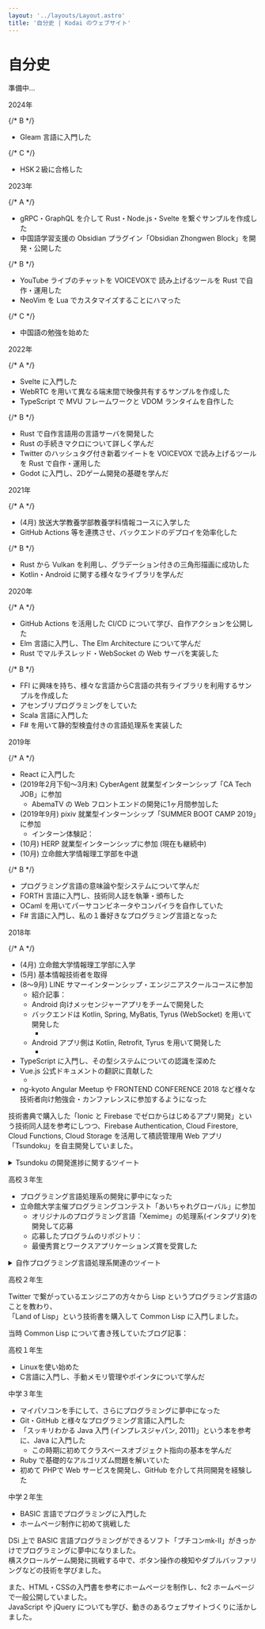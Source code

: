```yaml
---
layout: '../layouts/Layout.astro'
title: '自分史 | Kodai のウェブサイト'
---
```



# 自分史

準備中…

<Heading id="2024">2024年</Heading>

{/* B */}

-   Gleam 言語に入門した

{/* C */}

-   HSK２級に合格した

<Heading id="2023">2023年</Heading>

{/* A */}

-   gRPC・GraphQL を介して Rust・Node.js・Svelte を繋ぐサンプルを作成した
-   中国語学習支援の Obsidian プラグイン「Obsidian Zhongwen Block」を開発・公開した

{/* B */}

-   YouTube ライブのチャットを VOICEVOXで 読み上げるツールを Rust で自作・運用した
-   NeoVim を Lua でカスタマイズすることにハマった

{/* C */}

-   中国語の勉強を始めた

<Heading id="2022">2022年</Heading>

{/* A */}

-   Svelte に入門した
-   WebRTC を用いて異なる端末間で映像共有するサンプルを作成した
-   TypeScript で MVU フレームワークと VDOM ランタイムを自作した

{/* B */}

-   Rust で自作言語用の言語サーバを開発した
-   Rust の手続きマクロについて詳しく学んだ
-   Twitter のハッシュタグ付き新着ツイートを VOICEVOX で読み上げるツールを Rust で自作・運用した
-   Godot に入門し、2Dゲーム開発の基礎を学んだ

<Heading id="2021">2021年</Heading>

{/* A */}

-   (4月) 放送大学教養学部教養学科情報コースに入学した
-   GitHub Actions 等を連携させ、バックエンドのデプロイを効率化した

{/* B */}

-   Rust から Vulkan を利用し、グラデーション付きの三角形描画に成功した
-   Kotlin・Android に関する様々なライブラリを学んだ

<Heading id="2020">2020年</Heading>

{/* A */}

-   GitHub Actions を活用した CI/CD について学び、自作アクションを公開した
-   Elm 言語に入門し、The Elm Architecture について学んだ
-   Rust でマルチスレッド・WebSocket の Web サーバを実装した

{/* B */}

-   FFI に興味を持ち、様々な言語からC言語の共有ライブラリを利用するサンプルを作成した
-   アセンブリプログラミングをしていた
-   Scala 言語に入門した
-   F# を用いて静的型検査付きの言語処理系を実装した

<Heading id="2019">2019年</Heading>

{/* A */}

-   React に入門した
-   (2019年2月下旬〜3月末) CyberAgent 就業型インターンシップ「CA Tech JOB」に参加
    -   AbemaTV の Web フロントエンドの開発に1ヶ月間参加した
-   (2019年9月) pixiv 就業型インターンシップ「SUMMER BOOT CAMP 2019」に参加
    -   インターン体験記：<ExternalLink url="https://0918nobita.hateblo.jp/entry/2019/10/02/163408" label="ピクシブの就業インターンに参加しました - 名残" />
-   (10月) HERP 就業型インターンシップに参加 (現在も継続中)
-   (10月) 立命館大学情報理工学部を中退

{/* B */}

-   プログラミング言語の意味論や型システムについて学んだ
-   FORTH 言語に入門し、技術同人誌を執筆・頒布した
-   OCaml を用いてパーサコンビネータやコンパイラを自作していた
-   F# 言語に入門し、私の１番好きなプログラミング言語となった

<Heading id="2018">2018年</Heading>

{/* A */}

-   (4月) 立命館大学情報理工学部に入学
-   (5月) 基本情報技術者を取得
-   (8〜9月) LINE サマーインターンシップ・エンジニアスクールコースに参加
    -   紹介記事：<ExternalLink url="https://line-hr.jp/archives/52596047.html" label="サマーインターンシップ2018、各コースの様子をご紹介します : LINE HR BLOG" />
    -   Android 向けメッセンジャーアプリをチームで開発した
    -   バックエンドは Kotlin, Spring, MyBatis, Tyrus (WebSocket) を用いて開発した
        -   <ExternalLink
                url="https://github.com/line-school2018summer/kyotob_api"
                label="line-school2018summer/kyotob_api"
            />
    -   Android アプリ側は Kotlin, Retrofit, Tyrus を用いて開発した
        -   <ExternalLink
                url="https://github.com/line-school2018summer/kyotob_android"
                label="line-school2018summer/kyotob_android"
            />
-   TypeScript に入門し、その型システムについての認識を深めた
-   Vue.js 公式ドキュメントの翻訳に貢献した
    -   <ExternalLink
            url="https://github.com/vuejs/jp.vuejs.org/pull/981"
            label="vuejs/jp.vuejs.org #981"
        />
-   ng-kyoto Angular Meetup や FRONTEND CONFERENCE 2018 など様々な技術者向け勉強会・カンファレンスに参加するようになった

技術書典で購入した「Ionic と Firebase でゼロからはじめるアプリ開発」という技術同人誌を参考にしつつ、Firebase Authentication, Cloud Firestore, Cloud Functions, Cloud Storage を活用して積読管理用 Web アプリ「Tsundoku」を自主開発していました。

<ExternalLink
    url="https://github.com/0918nobita/Tsundoku"
    label="Tsundoku の GitHub リポジトリ"
/>

<details>
    <summary>Tsundoku の開発進捗に関するツイート</summary>
    <blockquote class="twitter-tweet">
        <p lang="ja" dir="ltr">
            動いたーー！！
            <br />
            やっと本のサムネイルを出力できた…{' '}
            <a href="https://t.co/SW1fANwkr2">pic.twitter.com/SW1fANwkr2</a>
        </p>
        &mdash; kodai (@0918nobita) <a href="https://twitter.com/0918nobita/status/1024276966252277760?ref_src=twsrc%5Etfw">July 31, 2018</a>
    </blockquote>
    <blockquote class="twitter-tweet">
        <p lang="ja" dir="ltr">
            進捗
            <br />
            ・IndexedDBを用いて、本の情報をキャッシュできるようになった
            <br />
            ・本の情報を取得するときに、すでにキャッシュされているならそれを使うようにした
            <br />
            (この動画では、x86エミュ自作本のみを事前に手動でIndexedDBに登録しておき、本を検索したときの挙動の違いを調べています)
            <a href="https://twitter.com/hashtag/TsundokuApp?src=hash&amp;ref_src=twsrc%5Etfw">
                #TsundokuApp
            </a>
            <a href="https://t.co/lGTSRae4kX">pic.twitter.com/lGTSRae4kX</a>
        </p>
        &mdash; kodai (@0918nobita) <a href="https://twitter.com/0918nobita/status/1039322704296337410?ref_src=twsrc%5Etfw">September 11, 2018</a>
    </blockquote>
</details>

<Heading id="高校３年生">高校３年生</Heading>

-   プログラミング言語処理系の開発に夢中になった
-   立命館大学主催プログラミングコンテスト「あいちゃれグローバル」に参加
    -   オリジナルのプログラミング言語「Xemime」の処理系(インタプリタ)を開発して応募
    -   応募したプログラムのリポジトリ：<ExternalLink url="https://github.com/xemime-lang/xemime" label="xemime-lang/xemime" />
    -   最優秀賞とワークスアプリケーションズ賞を受賞した

<details>
    <summary>自作プログラミング言語処理系関連のツイート</summary>
    <blockquote class="twitter-tweet">
        <p lang="ja" dir="ltr">
            Xemimeのif-else式{' '}
            <a href="https://t.co/YK9ZArm1Tw">pic.twitter.com/YK9ZArm1Tw</a>
        </p>
        &mdash; kodai (@0918nobita) <a href="https://twitter.com/0918nobita/status/910868736025833473?ref_src=twsrc%5Etfw">September 21, 2017</a>
    </blockquote>
    <blockquote class="twitter-tweet">
        <p lang="ja" dir="ltr">
            Xemimeのアロー関数{' '}
            <a href="https://t.co/vXrFnQVEJc">pic.twitter.com/vXrFnQVEJc</a>
        </p>
        &mdash; kodai (@0918nobita) <a href="https://twitter.com/0918nobita/status/910870986513252352?ref_src=twsrc%5Etfw">September 21, 2017</a>
    </blockquote>
    <blockquote class="twitter-tweet">
        <p lang="ja" dir="ltr">
            【進捗報告】Xemimeにwhile文を実装した{' '}
            <a href="https://t.co/AF8SJfhSd4">pic.twitter.com/AF8SJfhSd4</a>
        </p>
        &mdash; kodai (@0918nobita) <a href="https://twitter.com/0918nobita/status/912808387263344640?ref_src=twsrc%5Etfw">September 26, 2017</a>
    </blockquote>
</details>

<Heading id="高校２年生">高校２年生</Heading>

Twitter で繋がっているエンジニアの方々から Lisp というプログラミング言語のことを教わり、  
「Land of Lisp」という技術書を購入して Common Lisp に入門しました。

当時 Common Lisp について書き残していたブログ記事：<ExternalLink url="http://0918nobita.diary.to/archives/1058653625.html" label="Common Lispについて学んだことをまとめてみた(1)" />

<Heading id="高校１年生">高校１年生</Heading>

-   Linuxを使い始めた
-   C言語に入門し、手動メモリ管理やポインタについて学んだ

<Heading id="中学３年生">中学３年生</Heading>

-   マイパソコンを手にして、さらにプログラミングに夢中になった
-   Git・GitHub と様々なプログラミング言語に入門した
-   「スッキリわかる Java 入門 (インプレスジャパン, 2011)」という本を参考に、Java に入門した
    -   この時期に初めてクラスベースオブジェクト指向の基本を学んだ
-   Ruby で基礎的なアルゴリズム問題を解いていた
-   初めて PHPで Web サービスを開発し、GitHub を介して共同開発を経験した

<Heading id="中学２年生">中学２年生</Heading>

-   BASIC 言語でプログラミングに入門した
-   ホームページ制作に初めて挑戦した

DSi 上で BASIC 言語プログラミングができるソフト「プチコンmk-Ⅱ」がきっかけでプログラミングに夢中になりました。  
横スクロールゲーム開発に挑戦する中で、ボタン操作の検知やダブルバッファリングなどの技術を学びました。

また、HTML・CSSの入門書を参考にホームページを制作し、fc2 ホームページで一般公開していました。  
JavaScript や jQuery についても学び、動きのあるウェブサイトづくりに活かしました。

<script
    async
    src="https://platform.twitter.com/widgets.js"
    charset="utf-8"
    crossorigin="anonymous"
/>
